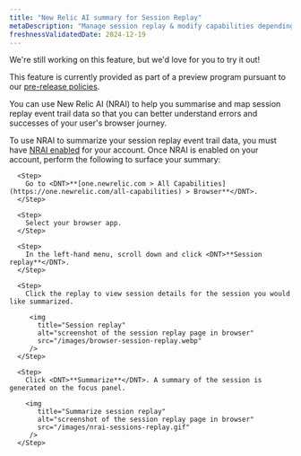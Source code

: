 ```yaml
---
title: "New Relic AI summary for Session Replay"
metaDescription: "Manage session replay & modify capabilities depending on the role"
freshnessValidatedDate: 2024-12-19
---
```


<Callout title="preview">
  We're still working on this feature, but we'd love for you to try it out!

  This feature is currently provided as part of a preview program pursuant to our [pre-release policies](/docs/licenses/license-information/referenced-policies/new-relic-pre-release-policy).
</Callout>

You can use New Relic AI (NRAI) to help you summarise and map session replay event trail data so that you can better understand errors and successes of your user's browser journey.

To use NRAI to summarize your session replay event trail data, you must have [NRAI enabled](/docs/agentic-ai/new-relic-ai/#enable) for your account. Once NRAI is enabled on your account, perform the following to surface your summary:

<Steps>

      <Step>
        Go to <DNT>**[one.newrelic.com > All Capabilities](https://one.newrelic.com/all-capabilities) > Browser**</DNT>.
      </Step>

      <Step>
        Select your browser app.
      </Step>

      <Step>
        In the left-hand menu, scroll down and click <DNT>**Session replay**</DNT>.
      </Step>

      <Step>
        Click the replay to view session details for the session you would like summarized.

         <img
           title="Session replay"
           alt="screenshot of the session replay page in browser"
           src="/images/browser-session-replay.webp"
         />
      </Step>

      <Step>
        Click <DNT>**Summarize**</DNT>. A summary of the session is generated on the focus panel.

        <img
           title="Summarize session replay"
           alt="screenshot of the session replay page in browser"
           src="/images/nrai-sessions-replay.gif"
         />
      </Step>
    
</Steps>